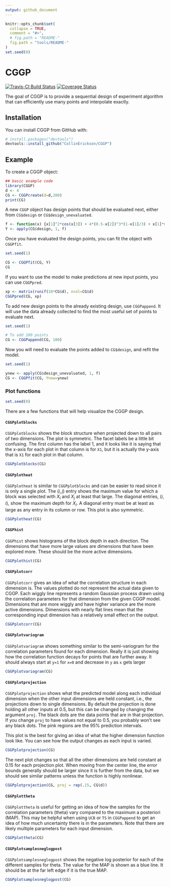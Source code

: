 ```yaml
---
output: github_document
---
```


<!-- README.md is generated from README.Rmd. Please edit that file -->

```r
knitr::opts_chunk$set(
  collapse = TRUE,
  comment = "#>",
  # fig.path = "README-"
  fig.path = "tools/README-"
)
set.seed(0)
```

# CGGP

[![Travis-CI Build Status](https://travis-ci.org/CollinErickson/CGGP.svg?branch=master)](https://travis-ci.org/CollinErickson/CGGP)
[![Coverage Status](https://img.shields.io/codecov/c/github/CollinErickson/CGGP/master.svg)](https://codecov.io/github/CollinErickson/CGGP?branch=master)


The goal of CGGP is to provide a sequential design of experiment algorithm that can efficiently use many points and interpolate exactly.

## Installation

You can install CGGP from GitHub with:

```r
# install.packages("devtools")
devtools::install_github("CollinErickson/CGGP")
```

## Example

To create a CGGP object:

```r
## basic example code
library(CGGP)
d <- 4
CG <- CGGPcreate(d=d,200)
print(CG)
```

A new `CGGP` object has design points that should be evaluated next, either from `CG$design` or `CG$design_unevaluated`.

```r
f <- function(x) {x[1]^2*cos(x[3]) + 4*(0.5-x[2])^3*(1-x[1]/3) + x[1]*sin(2*2*pi*x[3]^2)}
Y <- apply(CG$design, 1, f)
```

Once you have evaluated the design points, you can fit the object with `CGGPfit`.

```r
set.seed(1)
```

```r
CG <- CGGPfit(CG, Y)
CG
```

If you want to use the model to make predictions at new input points,
you can use `CGGPpred`.

```r
xp <- matrix(runif(10*CG$d), ncol=CG$d)
CGGPpred(CG, xp)
```

To add new design points to the already existing design,
use `CGGPappend`.
It will use the data already collected to find the most
useful set of points to evaluate next.

```r
set.seed(1)
```

```r
# To add 100 points
CG <- CGGPappend(CG, 100)
```

Now you will need to evaluate the points added to `CG$design`,
and refit the model.

```r
set.seed(1)
```

```r
ynew <- apply(CG$design_unevaluated, 1, f)
CG <- CGGPfit(CG, Ynew=ynew)
```

### Plot functions

```r
set.seed(0)
```

There are a few functions that will help visualize the CGGP design.

#### `CGGPplotblocks`

`CGGPplotblocks` shows the block structure when projected down
to all pairs of two dimensions.
The plot is symmetric.
The facet labels be a little bit confusing.
The first column has the label 1, and it looks like it is saying that
the x-axis for each plot in that column is for `X1`, but it is
actually the y-axis that is `X1` for each plot in that column.

```r
CGGPplotblocks(CG)
```


#### `CGGPplotheat`

`CGGPplotheat` is similar to `CGGPplotblocks` and can be easier to read
since it is only a single plot.
The $(i,j)$ entry shows the maximum value for which a block was selected
with $X_i$ and $X_j$ at least that large.
The diagonal entries, $(i, i)$, show the maximum depth for $X_i$.
A diagonal entry must be at least as large as any entry in its column or row.
This plot is also symmetric.


```r
CGGPplotheat(CG)
```


#### `CGGPhist`

`CGGPhist` shows histograms of the block depth in each direction.
The dimensions that have more large values are dimensions that have been
explored more.
These should be the more active dimensions.

```r
CGGPplothist(CG)
```


#### `CGGPplotcorr`

`CGGPplotcorr` gives an idea of what the correlation structure in each
dimension is.
The values plotted do not represent the actual data given to CGGP.
Each wiggly line represents a random Gaussian process drawn using the
correlation parameters for that dimension from the given CGGP model.
Dimensions that are more wiggly and have higher variance are the
more active dimensions.
Dimensions with nearly flat lines mean that the corresponding input
dimension has a relatively small effect on the output.

```r
CGGPplotcorr(CG)
```


#### `CGGPplotvariogram`

`CGGPplotvariogram` shows something similar to the semi-variogram
for the correlation parameters found for each dimension.
Really it is just showing how the correlation function decays for
points that are further away.
It should always start at `y=1` for `x=0` and decrease in `y`
as `x` gets larger

```r
CGGPplotvariogram(CG)
```



#### `CGGPplotprojection`

`CGGPplotprojection` shows what the predicted model along each individual
dimension when the other input dimensions are held constant, i.e.,
the projections down to single dimensions.
By default the projection is done holding all other inputs at 0.5, but this
can be changed by changing the argument `proj`.
The black dots are the data points that are in that projection.
If you change `proj` to have values not equal to 0.5, you probably
won't see any black dots.
The pink regions are the 95% prediction intervals.

This plot is the best for giving an idea of what the higher dimension
function look like.
You can see how the output changes as each input is varied.

```r
CGGPplotprojection(CG)
```

The next plot changes so that all the other dimensions are held constant
at 0.15 for each projection plot.
When moving from the center line, the error bounds generally
should be larger since
it is further from the data, but we should see similar patterns
unless the function is highly nonlinear.

```r
CGGPplotprojection(CG, proj = rep(.15, CG$d))
```




#### `CGGPplottheta`

`CGGPplottheta` is useful for getting an idea of how the
samples for the correlation parameters (theta) vary compared
to the maximum a posteriori (MAP).
This may be helpful when using `UCB` or `TS` in `CGGPappend`
to get an idea of how much uncertainty there is in the
parameters.
Note that there are likely multiple parameters for each input dimension.

```r
CGGPplottheta(CG)
```


#### `CGGPplotsamplesneglogpost`

`CGGPplotsamplesneglogpost` shows the negative log posterior
for each of the different samples for theta.
The value for the MAP is shown as a blue line.
It should be at the far left edge if it is the true MAP.

```r
CGGPplotsamplesneglogpost(CG)
```

